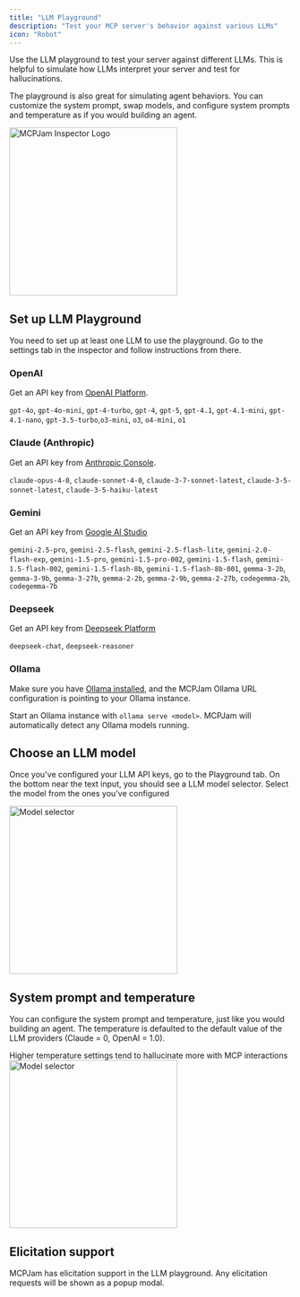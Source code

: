 ```yaml
---
title: "LLM Playground"
description: "Test your MCP server's behavior against various LLMs"
icon: "Robot"
---
```


Use the LLM playground to test your server against different LLMs. This is helpful to simulate how LLMs interpret your server and test for hallucinations. 

The playground is also great for simulating agent behaviors. You can customize the system prompt, swap models, and configure system prompts and temperature as if you would building an agent. 

<Frame>
<img
  className="block"
  src="/images/playground/llm-playground.png"
  alt="MCPJam Inspector Logo"
  width="300"
/>
</Frame>

## Set up LLM Playground
You need to set up at least one LLM to use the playground. Go to the settings tab in the inspector and follow instructions from there. 

### OpenAI

Get an API key from [OpenAI Platform](https://platform.openai.com/api-keys). 

`gpt-4o`, `gpt-4o-mini`, `gpt-4-turbo`, `gpt-4`, `gpt-5`, `gpt-4.1`, `gpt-4.1-mini`, `gpt-4.1-nano`, `gpt-3.5-turbo`,`o3-mini`, `o3`, `o4-mini`, `o1`

### Claude (Anthropic)
Get an API key from [Anthropic Console](https://console.anthropic.com/). 

`claude-opus-4-0`, `claude-sonnet-4-0`, `claude-3-7-sonnet-latest`, `claude-3-5-sonnet-latest`, `claude-3-5-haiku-latest`

### Gemini 
Get an API key from [Google AI Studio](https://aistudio.google.com/)

`gemini-2.5-pro`, `gemini-2.5-flash`, `gemini-2.5-flash-lite`, `gemini-2.0-flash-exp`, `gemini-1.5-pro`, `gemini-1.5-pro-002`, `gemini-1.5-flash`, `gemini-1.5-flash-002`, `gemini-1.5-flash-8b`, `gemini-1.5-flash-8b-001`, `gemma-3-2b`, `gemma-3-9b`, `gemma-3-27b`, `gemma-2-2b`, `gemma-2-9b`, `gemma-2-27b`, `codegemma-2b`, `codegemma-7b`

### Deepseek 
Get an API key from [Deepseek Platform](https://platform.deepseek.com/)

`deepseek-chat`, `deepseek-reasoner`

### Ollama
Make sure you have [Ollama installed](https://ollama.com/), and the MCPJam Ollama URL configuration is pointing to your Ollama instance. 

Start an Ollama instance with `ollama serve <model>`. MCPJam will automatically detect any Ollama models running. 

## Choose an LLM model

Once you've configured your LLM API keys, go to the Playground tab. On the bottom near the text input, you should see a LLM model selector. Select the model from the ones you've configured

<Frame>
<img
  className="block"
  src="/images/playground/model-selector.png"
  alt="Model selector"
  width="300"
/>
</Frame>

## System prompt and temperature 

You can configure the system prompt and temperature, just like you would building an agent. The temperature is defaulted to the default value of the LLM providers (Claude = 0, OpenAI = 1.0).

<Info>
  Higher temperature settings tend to hallucinate more with MCP interactions
</Info>

<Frame>
<img
  className="block"
  src="/images/playground/prompt-config.png"
  alt="Model selector"
  width="300"
/>
</Frame>

## Elicitation support 

MCPJam has elicitation support in the LLM playground. Any elicitation requests will be shown as a popup modal. 